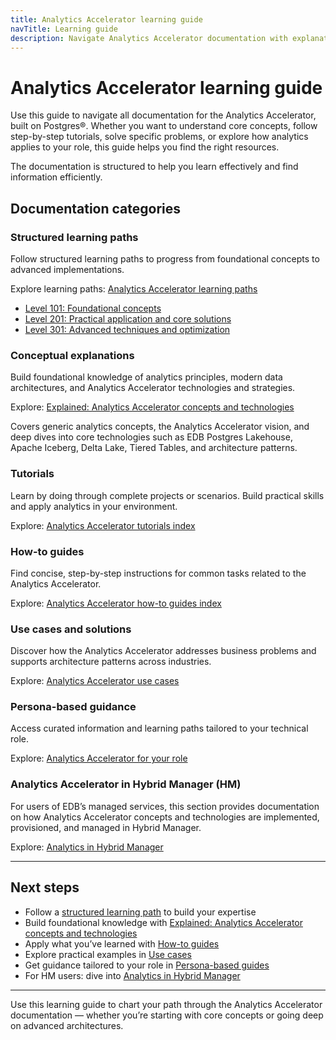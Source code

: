 ```yaml
---
title: Analytics Accelerator learning guide
navTitle: Learning guide
description: Navigate Analytics Accelerator documentation with explanations, tutorials, how-to guides, use cases, persona-based guidance, and structured learning paths.
---
```


# Analytics Accelerator learning guide

Use this guide to navigate all documentation for the Analytics Accelerator, built on Postgres®. Whether you want to understand core concepts, follow step-by-step tutorials, solve specific problems, or explore how analytics applies to your role, this guide helps you find the right resources.

The documentation is structured to help you learn effectively and find information efficiently.

## Documentation categories

### Structured learning paths

Follow structured learning paths to progress from foundational concepts to advanced implementations.

Explore learning paths: [Analytics Accelerator learning paths](paths/)

- [Level 101: Foundational concepts](paths/101)
- [Level 201: Practical application and core solutions](paths/201)
- [Level 301: Advanced techniques and optimization](paths/301)

### Conceptual explanations

Build foundational knowledge of analytics principles, modern data architectures, and Analytics Accelerator technologies and strategies.

Explore: [Explained: Analytics Accelerator concepts and technologies](explained/)

Covers generic analytics concepts, the Analytics Accelerator vision, and deep dives into core technologies such as EDB Postgres Lakehouse, Apache Iceberg, Delta Lake, Tiered Tables, and architecture patterns.

### Tutorials

Learn by doing through complete projects or scenarios. Build practical skills and apply analytics in your environment.

Explore: [Analytics Accelerator tutorials index](tutorials/)

### How-to guides

Find concise, step-by-step instructions for common tasks related to the Analytics Accelerator.

Explore: [Analytics Accelerator how-to guides index](how-to/)

### Use cases and solutions

Discover how the Analytics Accelerator addresses business problems and supports architecture patterns across industries.

Explore: [Analytics Accelerator use cases](../../hybrid-manager/analytics/learn/use-cases.mdx)

### Persona-based guidance

Access curated information and learning paths tailored to your technical role.

Explore: [Analytics Accelerator for your role](./personas.mdx)

### Analytics Accelerator in Hybrid Manager (HM)

For users of EDB’s managed services, this section provides documentation on how Analytics Accelerator concepts and technologies are implemented, provisioned, and managed in Hybrid Manager.

Explore: [Analytics in Hybrid Manager](../../analytics/)

---

## Next steps

- Follow a [structured learning path](paths/) to build your expertise
- Build foundational knowledge with [Explained: Analytics Accelerator concepts and technologies](explained/)
- Apply what you’ve learned with [How-to guides](how-to/)
- Explore practical examples in [Use cases](../../hybrid-manager/analytics/learn/use-cases.mdx)
- Get guidance tailored to your role in [Persona-based guides](./personas.mdx)
- For HM users: dive into [Analytics in Hybrid Manager](../../analytics/)

---

Use this learning guide to chart your path through the Analytics Accelerator documentation — whether you’re starting with core concepts or going deep on advanced architectures.
